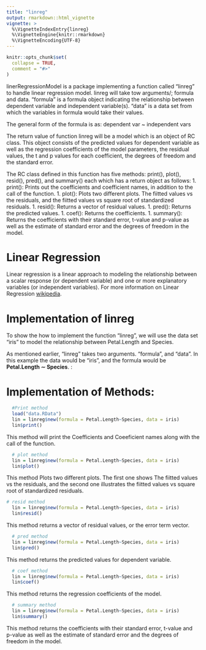 ```yaml
---
title: "linreg"
output: rmarkdown::html_vignette
vignette: >
  %\VignetteIndexEntry{linreg}
  %\VignetteEngine{knitr::rmarkdown}
  %\VignetteEncoding{UTF-8}
---
```


```r
knitr::opts_chunk$set(
  collapse = TRUE,
  comment = "#>"
)
```

 linerRegressionModel is a package implementing a function called "linreg" to handle linear regression model. linreg will take tow arguments/; formula and data. "formula" is a formula object indicating the relationship between dependent variable and independent variable(s). "data" is a data set from which the variables in formula would take their values.

 The general form of the formula is as:
dependent var ~ independent vars 

 The return value of function linreg will be a model which is an object of RC class. This object consists of the predicted values for dependent variable as well as the regression coefficients of the model parameters, the residual values, the t and p values for each coefficient, the degrees of freedom and the standard error.

 The RC class defined in this function has five methods: print(), plot(), resid(), pred(), and summary() each which has a return object as follows:
1. print(): 
    Prints out the coefficients and coefficient names, in addition to the call of the function.
1. plot(): 
    Plots two different plots. The fiitted values vs the residuals, and the fiitted values vs square root of standardized residuals.
1. resid(): 
    Returns a vector of residual values.
1. pred(): 
    Returns the predicted values.
1. coef(): 
    Returns the coefficients.
1. summary(): 
    Returns the coefficients with their standard error, t-value and p-value as well as the estimate of     standard error and the degrees of freedom in the model.
    
# Linear Regression
 Linear regression is a linear approach to modeling the relationship between a scalar response (or dependent variable) and one or more explanatory variables (or independent variables). For more information on Linear Regression [wikipedia](https://en.wikipedia.org/wiki/Linear_regression).

# Implementation of linreg
 To show the how to implement the function "linreg", we will use the data set "iris" to model the relationship between Petal.Length and Species.

 As mentioned earlier, "linreg" takes two arguments. "formula", and "data". In this example the data would be "iris", and the formula would be **Petal.Length $\sim$ Species**. :

# Implementation of Methods:

```r
  #Print method
  load("data.RData")
  lin = linreg$new(formula = Petal.Length~Species, data = iris)
  lin$print()
```


This method will print the Coefficients and Coeeficient names along with the call of the function.


```r
  # plot method
  lin = linreg$new(formula = Petal.Length~Species, data = iris)
  lin$plot()
```


This method Plots two different plots. The first one shows The fiitted values vs the residuals, and the second one illustrates the fiitted values vs square root of standardized residuals.


```r
# resid method
  lin = linreg$new(formula = Petal.Length~Species, data = iris)
  lin$resid()
```


This method returns a vector of residual values, or the error term vector.


```r
  # pred method
  lin = linreg$new(formula = Petal.Length~Species, data = iris)
  lin$pred()
```


This method returns the predicted values for dependent variable.


```r
  # coef method
  lin = linreg$new(formula = Petal.Length~Species, data = iris)
  lin$coef()
```


This method returns the regression coefficients of the model.


```r
  # summary method
  lin = linreg$new(formula = Petal.Length~Species, data = iris)
  lin$summary()
```


This method returns the coefficients with their standard error, t-value and p-value as well as the estimate of standard error and the degrees of freedom in the model.



